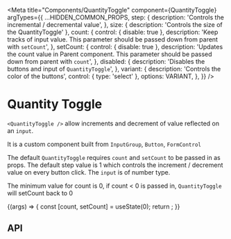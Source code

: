 
<Meta
  title="Components/QuantityToggle"
  component={QuantityToggle}
  argTypes={{
    ...HIDDEN_COMMON_PROPS,
    step: {
      description: 'Controls the incremental / decremental value',
    },
    size: { description: 'Controls the size of the QuantityToggle' },
    count: {
      control: { disable: true },
      description:
        'Keep tracks of input value. This parameter should be passed down from parent with `setCount`',
    },
    setCount: {
      control: { disable: true },
      description:
        'Updates the count value in Parent component. This parameter should be passed down from parent with `count`',
    },
    disabled: {
      description: 'Disables the buttons and input of `QuantityToggle`',
    },
    variant: {
      description: 'Controls the color of the buttons',
      control: { type: 'select' },
      options: VARIANT,
    },
  }}
/>

# Quantity Toggle

`<QuantityToggle />` allow increments and decrement of value reflected on an `input`.

It is a custom component built from `InputGroup`, `Button`, `FormControl`

The default `QuantityToggle` requires `count` and `setCount` to be passed in as props.
The default step value is 1 which controls the increment / decrement value on every button click.
The `input` is of number type.

The minimum value for count is 0, if count < 0 is passed in, `QuantityToggle` will setCount back to 0

<Canvas>
  <Story name="Default">
    {(args) => {
      const [count, setCount] = useState(0);
      return <QuantityToggle {...args} count={count} setCount={setCount} />;
    }}
  </Story>
</Canvas>

## API

<ArgsTable story="Default" />
